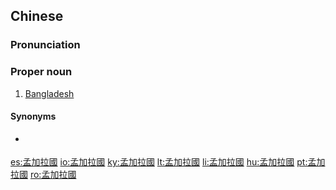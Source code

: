 ==Chinese==
{{zh-forms|s=孟加拉国|type=31}}

===Pronunciation===
{{zh-pron
|m=Mèngjiālāguó
|c=maang6 gaa1 laai1 gwok3
|mn=qz:Béng-ka-la-kok/xm:Bēng-ka-la-kok/zz:Bēng-kee-la-kok
|cat=pn
}}

===Proper noun===
{{zh-proper noun}}

# {{lb|zh|Mainland China}} [[Bangladesh]]

====Synonyms====
* {{qualifier|Taiwan|Hong Kong}} {{zh-l|孟加拉}}

{{zh-cat|Countries}}

[[es:孟加拉國]]
[[io:孟加拉國]]
[[ky:孟加拉國]]
[[lt:孟加拉國]]
[[li:孟加拉國]]
[[hu:孟加拉國]]
[[pt:孟加拉國]]
[[ro:孟加拉國]]